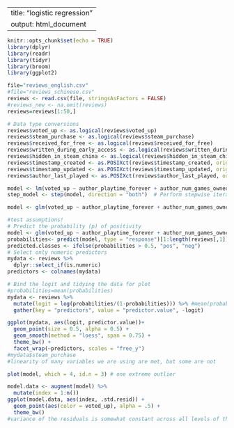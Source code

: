 
---
title: "logistic regression"
output: html_document
---

```{r}
knitr::opts_chunk$set(echo = TRUE)
library(dplyr)
library(readr)
library(tidyr)
library(broom)
library(ggplot2)

file="reviews_english.csv"
#file="reviews_schinese.csv"
reviews <- read.csv(file, stringsAsFactors = FALSE)
#reviews_new <- na.omit(reviews)
reviews=reviews[1:50,]

# Data type conversions
reviews$voted_up <- as.logical(reviews$voted_up)
reviews$steam_purchase <- as.logical(reviews$steam_purchase)
reviews$received_for_free <- as.logical(reviews$received_for_free)
reviews$written_during_early_access <- as.logical(reviews$written_during_early_access)
reviews$hidden_in_steam_china <- as.logical(reviews$hidden_in_steam_china)
reviews$timestamp_created <- as.POSIXct(reviews$timestamp_created, origin = "1970-01-01")
reviews$timestamp_updated <- as.POSIXct(reviews$timestamp_updated, origin = "1970-01-01")
reviews$author_last_played <- as.POSIXct(reviews$author_last_played, origin = "1970-01-01")

model <- lm(voted_up ~ author_playtime_forever + author_num_games_owned + author_num_reviews+votes_up + votes_funny+steam_purchase + received_for_free + written_during_early_access, data = reviews)  # Full model with all independent variables
step_model <- step(model, direction = "both")  # Perform stepwise iteration

model <- glm(voted_up ~ author_playtime_forever + author_num_games_owned + votes_up + steam_purchase + written_during_early_access+comment_count, data = reviews, family=binomial(link="logit"))
```



```{r}
#test assumptions!
# Predict the probability (p) of positivity
model <- glm(voted_up ~ author_playtime_forever + author_num_games_owned + votes_up + steam_purchase + written_during_early_access+comment_count, data = reviews, family=binomial(link="logit"))
probabilities<- predict(model, type = "response")[1:length(reviews[,1])] 
predicted.classes <- ifelse(probabilities > 0.5, "pos", "neg")
# Select only numeric predictors
mydata <- reviews %>%
  dplyr::select_if(is.numeric) 
predictors <- colnames(mydata)

# Bind the logit and tidying the data for plot
#probabilities=mean(probabilities)
mydata <- reviews %>%
  mutate(logit = log(probabilities/(1-probabilities))) %>% #mean(probabilities)
  gather(key = "predictors", value = "predictor.value", -logit)

ggplot(mydata, aes(logit, predictor.value))+
  geom_point(size = 0.5, alpha = 0.5) +
  geom_smooth(method = "loess", span = 0.75) + 
  theme_bw() + 
  facet_wrap(~predictors, scales = "free_y")
#mydata$steam_purchase
#linearity of many variables we are using are met, but some are not

plot(model, which = 4, id.n = 3) # one extreme outlier

model.data <- augment(model) %>% 
  mutate(index = 1:n()) 
ggplot(model.data, aes(index, .std.resid)) + 
  geom_point(aes(color = voted_up), alpha = .5) +
  theme_bw()
#variance of the residuals is somewhat constant across all levels of the predictor variables
```


